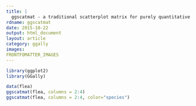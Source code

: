 ```yaml
---
title: |
  ggscatmat - a traditional scatterplot matrix for purely quantitative variables
rdname: ggscatmat
date: 2015-10-22
output: html_document
layout: article
category: ggally
images:
FRONTFOMATTER_IMAGES
---
```


```r
library(ggplot2)
library(GGally)
```

```r

data(flea)
ggscatmat(flea, columns = 2:4)
ggscatmat(flea, columns = 2:4, color="species")



```
